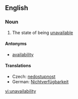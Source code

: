 ==English==
===Noun===
{{en-noun|-}}

# The state of being [[unavailable]]

====Antonyms====
*[[availability]]

====Translations====
{{trans-top|state of being unavailable}}
* Czech: [[nedostupnost]] {{f}}
*German: [[Nichtverfügbarkeit]] {{f}}
{{trans-mid}}
{{trans-bottom}}

[[vi:unavailability]]